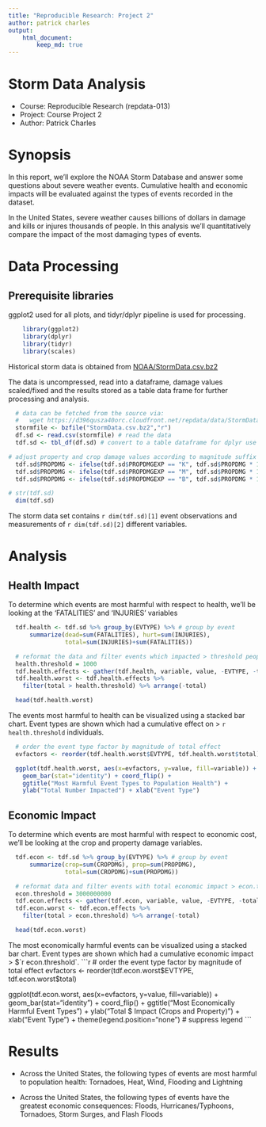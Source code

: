 ```yaml
---
title: "Reproducible Research: Project 2"
author: patrick charles  
output:
    html_document:
        keep_md: true
---
```


# Storm Data Analysis
- Course: Reproducible Research (repdata-013)
- Project: Course Project 2
- Author: Patrick Charles

# Synopsis

In this report, we'll explore the NOAA Storm Database and answer some
questions about severe weather events. Cumulative health and economic impacts will be evaluated
against the types of events recorded in the dataset.

In the United States, severe weather causes billions of dollars in damage and kills or injures thousands 
of people. In this analysis we'll quantitatively compare the impact of the most damaging types of events.


# Data Processing

## Prerequisite libraries
ggplot2 used for all plots, and tidyr/dplyr pipeline is used for processing.
```r
    library(ggplot2)
    library(dplyr)
    library(tidyr)
    library(scales)
```

Historical storm data is obtained from [NOAA/StormData.csv.bz2](https://d396qusza40orc.cloudfront.net/repdata/data/StormData.csv.bz2)

The data is uncompressed, read into a dataframe, damage values scaled/fixed and the results stored as a 
table data frame for further processing and analysis.

```r
  # data can be fetched from the source via:
  #   wget https://d396qusza40orc.cloudfront.net/repdata/data/StormData.csv.bz2
  stormfile <- bzfile("StormData.csv.bz2","r")
  df.sd <- read.csv(stormfile) # read the data
  tdf.sd <- tbl_df(df.sd) # convert to a table dataframe for dplyr use
```

```r
# adjust property and crop damage values according to magnitude suffix
  tdf.sd$PROPDMG <- ifelse(tdf.sd$PROPDMGEXP == "K", tdf.sd$PROPDMG * 10^3, tdf.sd$PROPDMG)
  tdf.sd$PROPDMG <- ifelse(tdf.sd$PROPDMGEXP == "M", tdf.sd$PROPDMG * 10^6, tdf.sd$PROPDMG)
  tdf.sd$PROPDMG <- ifelse(tdf.sd$PROPDMGEXP == "B", tdf.sd$PROPDMG * 10^9, tdf.sd$PROPDMG)

# str(tdf.sd)
  dim(tdf.sd)
```
The storm data set contains `r dim(tdf.sd)[1]` event observations and measurements
of `r dim(tdf.sd)[2]` different variables.


# Analysis

## Health Impact

To determine which events are most harmful with respect to health,
we'll be looking at the 'FATALITIES' and 'INJURIES' variables

```r
  tdf.health <- tdf.sd %>% group_by(EVTYPE) %>% # group by event
      summarize(dead=sum(FATALITIES), hurt=sum(INJURIES), 
                total=sum(INJURIES)+sum(FATALITIES))

  # reformat the data and filter events which impacted > threshold people
  health.threshold = 1000
  tdf.health.effects <- gather(tdf.health, variable, value, -EVTYPE, -total)
  tdf.health.worst <- tdf.health.effects %>%
    filter(total > health.threshold) %>% arrange(-total)

  head(tdf.health.worst)
```

The events most harmful to health can be visualized using a stacked
bar chart. Event types are shown which had a cumulative effect on > `r health.threshold` individuals.
```r

  # order the event type factor by magnitude of total effect
  evfactors <- reorder(tdf.health.worst$EVTYPE, tdf.health.worst$total)

  ggplot(tdf.health.worst, aes(x=evfactors, y=value, fill=variable)) +
    geom_bar(stat="identity") + coord_flip() +
    ggtitle("Most Harmful Event Types to Population Health") +
    ylab("Total Number Impacted") + xlab("Event Type")
```

## Economic Impact

To determine which events are most harmful with respect to economic cost,
we'll be looking at the crop and property damage variables.

```r
  tdf.econ <- tdf.sd %>% group_by(EVTYPE) %>% # group by event
      summarize(crop=sum(CROPDMG), prop=sum(PROPDMG), 
                total=sum(CROPDMG)+sum(PROPDMG))

  # reformat data and filter events with total economic impact > econ.threshold
  econ.threshold = 3000000000
  tdf.econ.effects <- gather(tdf.econ, variable, value, -EVTYPE, -total)
  tdf.econ.worst <- tdf.econ.effects %>%
    filter(total > econ.threshold) %>% arrange(-total)

  head(tdf.econ.worst)
```

The most economically harmful events can be visualized using a stacked
bar chart. Event types are shown which had a cumulative economic impact > $`r econ.threshold`.
```r
  # order the event type factor by magnitude of total effect
  evfactors <- reorder(tdf.econ.worst$EVTYPE, tdf.econ.worst$total)

  ggplot(tdf.econ.worst, aes(x=evfactors, y=value, fill=variable)) +
    geom_bar(stat="identity") + coord_flip() + 
    ggtitle("Most Economically Harmful Event Types") +
    ylab("Total $ Impact (Crops and Property)") + xlab("Event Type") + 
    theme(legend.position="none") # suppress legend
```


# Results

- Across the United States, the following types of events are most
harmful to population health: Tornadoes, Heat, Wind, Flooding and Lightning

- Across the United States, the following types of events have
the greatest economic consequences: Floods, Hurricanes/Typhoons, Tornadoes, Storm Surges, and Flash Floods
